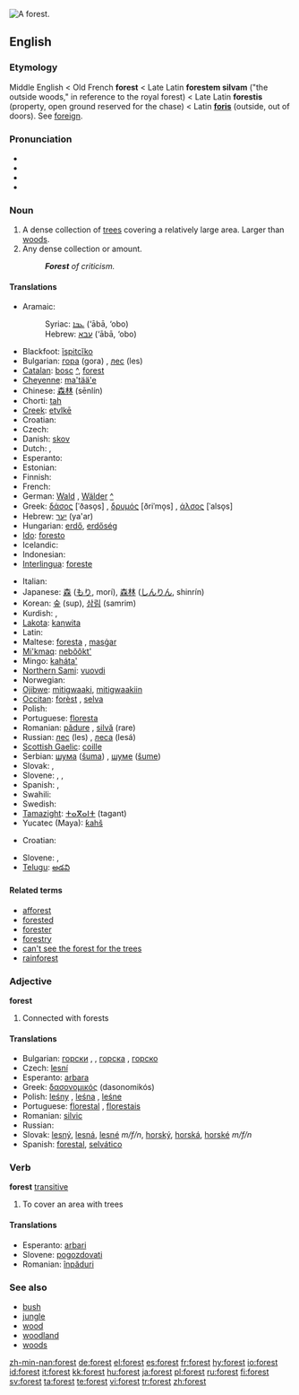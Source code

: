 [[Image:Grib skov.jpg|thumb|right|A forest.]]
{{wikipedia}}
{{commons}}
==English==

===Etymology===
Middle English < Old French '''forest''' < Late Latin '''forestem silvam''' ("the outside woods," in reference to the royal forest) < Late Latin '''forestis''' (property, open ground reserved for the chase) < Latin '''[[foris]]''' (outside, out of doors). See [[foreign]].

===Pronunciation===
* {{AHD|fŏrˈəst}}
* {{IPA|/ˈfɒɹəst/}}
* {{SAMPA|/"fQrIst/}}
* {{audio|en-us-forest.ogg|Audio (US)}}

===Noun===
{{en-noun}}

# A dense collection of [[tree]]s covering a relatively large area.  Larger than [[woods]].
# Any dense collection or amount.
#: '''''Forest''' of criticism.''

====Translations====
{{trans-top|dense collection of trees}}
* Aramaic:
*: Syriac: [[ܥܒܐ]] (‘ābā, ‘obo) {{m}}
*: Hebrew: [[עבא]] (‘ābā, ‘obo) {{m}}
* Blackfoot: [[ĭspitcĭko]]
* Bulgarian: [[гора]] (gora) {{f}}, [[лес]] (les) {{m}}
* [[Catalan]]: [[bosc]] {{m}} [[:ca:bosc|^]], [[forest#Catalan|forest]] {{f}}
* [[Cheyenne]]: [[ma'tää'e]]
* Chinese: [[森林]] (sēnlín)
* Chorti: [[tah]]
* [[Creek]]: [[etvlkē]]
* Croatian: {{t-|hr|šuma|f}}
* Czech: {{t+|cs|les|m}}
* Danish: [[skov]] {{c}}
* Dutch: {{t+|nl|woud|n}}, {{t+|nl|bos|n}}
* Esperanto: {{t-|eo|arbaro|xs=Esperanto}}
* Estonian: {{t+|et|mets}}
* Finnish: {{t+|fi|metsä}}
* French: {{t+|fr|forêt|f}}
* German: [[Wald]] {{m}}, [[Wälder]] {{p}} [[:de:Wald|^]]
* Greek: [[δάσος]] [ˈðaso̞s] {{n}}, [[δρυμός]] [ðriˈmo̞s] {{m}}, [[άλσος]] [ˈalso̞s] {{n}}
* Hebrew: [[יער]] (ya'ar) {{m}}
* Hungarian: [[erdő]], [[erdőség]]
* [[Ido]]: [[foresto]]
* Icelandic: {{t+|is|skógur}}
* Indonesian: {{t+|id|hutan|xs=Indonesian}}
* [[Interlingua]]: [[foreste]]
{{trans-mid}}
* Italian: {{t+|it|foresta|f}}
* Japanese: [[森]] ([[もり]], morí), [[森林]] ([[しんりん]], shinrín)
* Korean: [[숲]] (sup), [[삼림]] (samrim)
* Kurdish: {{KUchar|[[بێشه‌ڵان]]}}, {{KUchar|[[دارستان]]}}
* [[Lakota]]: [[kaƞwita]]
* Latin: {{t+|la|silva|f}}
* Maltese: [[foresta]] {{f}}, [[masġar]] {{m}}
* [[Mi'kmaq]]: [[nebŏŏkt']]
* Mingo: [[kaháta']]
* [[Northern Sami]]: [[vuovdi]]
* Norwegian: {{t-|no|skog|m}}
* [[Ojibwe]]: [[mitigwaaki]], [[mitigwaakiin]] {{p}}
* [[Occitan]]: [[forèst]] {{f}}, [[selva]] {{f}}
* Polish: {{t+|pl|las|m}}
* Portuguese: [[floresta]] {{f}}
* Romanian: [[pădure]] {{f}}, [[silvă]] (rare) {{f}}
* Russian: [[лес]] (les) {{m}}, [[леса]] (lesá) {{p}}
* [[Scottish Gaelic]]: [[coille]] {{f}}
* Serbian: [[шума]] ([[šuma]]) {{f}}, [[шуме]] ([[šume]]) {{p}}
* Slovak: {{t-|sk|les|m}}, {{t-|sk|hora|f}}
* Slovene: {{t+|sl|gozd|m}}, {{t+|sl|les|m}}, {{t-|sl|hosta|f}}
* Spanish: {{t+|es|bosque|m}}, {{t+|es|foresta|f}}
* Swahili: {{t-|sw|msitu|xs=Swahili}}
* Swedish: {{t+|sv|skog}}
* [[Tamazight]]: [[ⵜⴰⴳⴰⵏⵜ]] (tagant) {{f}}
* Yucatec (Maya): [[ƙahš]]
{{trans-bottom}}

{{trans-top|any dense collection}}
* Croatian: {{t-|hr|šuma|f}}
{{trans-mid}}
* Slovene: {{t+|sl|gozd|m}}, {{t+|sl|slap|m}}
* [[Telugu]]: [[అడవి]]
{{trans-bottom}}

====Related terms====
* [[afforest]]
* [[forested]]
* [[forester]]
* [[forestry]]
* [[can't see the forest for the trees]]
* [[rainforest]]

===Adjective===
'''forest'''

# Connected with forests
<!-- isn't this another case of a noun used as modifier? -->
<!-- Seems to be -- why is this listed as an adjective? -->

====Translations====
* Bulgarian: [[горски]] {{m}}, {{p}}, [[горска]] {{f}}, [[горско]] {{n}}
* Czech: [[lesní]] {{m}}
* Esperanto: [[arbara]]
* Greek: [[δασονομικός]] (dasonomikós)
* Polish: [[leśny]] {{m}}, [[leśna]] {{f}}, [[leśne]] {{n}}
* Portuguese: [[florestal]] {{m|f}}, [[florestais]] {{p}}
* Romanian: [[silvic]]
* Russian: {{t+|ru|лесной|tr=lesnój|sc=Cyrl}}
* Slovak: [[lesný]], [[lesná]], [[lesné]] ''m/f/n'', [[horský]], [[horská]], [[horské]] ''m/f/n''
* Spanish: [[forestal]], [[selvático]]

===Verb===
'''forest''' [[transitive]]

# To cover an area with trees

====Translations====
* Esperanto: [[arbari]]
* Slovene: [[pogozdovati]]
* Romanian: [[înpăduri]]

===See also===
* [[bush]]
* [[jungle]]
* [[wood]]
* [[woodland]]
* [[woods]]

[[zh-min-nan:forest]]
[[de:forest]]
[[el:forest]]
[[es:forest]]
[[fr:forest]]
[[hy:forest]]
[[io:forest]]
[[id:forest]]
[[it:forest]]
[[kk:forest]]
[[hu:forest]]
[[ja:forest]]
[[pl:forest]]
[[ru:forest]]
[[fi:forest]]
[[sv:forest]]
[[ta:forest]]
[[te:forest]]
[[vi:forest]]
[[tr:forest]]
[[zh:forest]]
